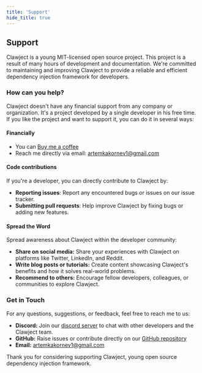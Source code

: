 ```yaml
---
title: 'Support'
hide_title: true
---
```


## Support

Clawject is a young MIT-licensed open source project.
This project is a result of many hours of development and documentation.
We're committed to maintaining and improving Clawject to provide a reliable and efficient dependency injection framework for developers.

### How can you help?

Clawject doesn't have any financial support from any company or organization.
It's a project developed by a single developer in his free time.
If you like the project and want to support it, you can do it in several ways:

#### Financially

- You can [Buy me a coffee](https://www.buymeacoffee.com/clawject)
- Reach me directly via email: artemkakornev1@gmail.com

#### Code contributions

If you're a developer, you can directly contribute to Clawject by:

- **Reporting issues**: Report any encountered bugs or issues on our issue tracker.
- **Submitting pull requests**: Help improve Clawject by fixing bugs or adding new features.

#### Spread the Word

Spread awareness about Clawject within the developer community:

- **Share on social media:** Share your experiences with Clawject on platforms like Twitter, LinkedIn, and Reddit.
- **Write blog posts or tutorials:** Create content showcasing Clawject's benefits and how it solves real-world problems.
- **Recommend to others:** Encourage fellow developers, colleagues, or communities to explore Clawject.

### Get in Touch

For any questions, suggestions, or feedback, feel free to reach me to us:

- **Discord:** Join our [discord server](https://discord.gg/HVh4KMQf4T) to chat with other developers and the Clawject team.
- **GitHub:** Raise issues or contribute directly on our [GitHub repository](https://github.com/clawject/clawject)
- **Email:** artemkakornev1@gmail.com

Thank you for considering supporting Clawject, young open source dependency injection framework.
